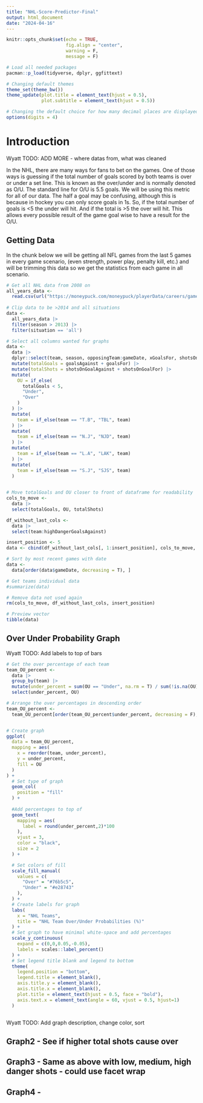 ```yaml
---
title: "NHL-Score-Predictor-Final"
output: html_document
date: "2024-04-16"
---
```


```r
knitr::opts_chunk$set(echo = TRUE,
                      fig.align = "center",
                      warning = F,
                      message = F)

# Load all needed packages
pacman::p_load(tidyverse, dplyr, ggfittext)

# Changing default themes
theme_set(theme_bw())
theme_update(plot.title = element_text(hjust = 0.5),
             plot.subtitle = element_text(hjust = 0.5))

# Changing the default choice for how many decimal places are displayed
options(digits = 4)
```

# Introduction

Wyatt TODO: ADD MORE - where datas from, what was cleaned

In the NHL, there are many ways for fans to bet on the games. One of those ways is guessing if the total number of goals scored by both teams is over or under a set line. This is known as the over/under and is normally denoted as O/U. The standard line for O/U is 5.5 goals. We will be using this metric for all of our data. The half a goal may be confusing, although this is because in hockey you can only score goals in 1s. So, if the total number of goals is \<5 the under will hit. And if the total is \>5 the over will hit. This allows every possible result of the game goal wise to have a result for the O/U.

## Getting Data

In the chunk below we will be getting all NFL games from the last 5 games in every game scenario, (even strength, power play, penalty kill, etc.) and will be trimming this data so we get the statistics from each game in all scenario.

```r
# Get all NHL data from 2008 on
all_years_data <- 
  read.csv(url("https://moneypuck.com/moneypuck/playerData/careers/gameByGame/all_teams.csv")) 
  
# Clip data to be >2014 and all situations
data <-
  all_years_data |>
  filter(season > 2013) |>
  filter(situation == 'all')

# Select all columns wanted for graphs
data <- 
  data |>
  dplyr::select(team, season, opposingTeam:gameDate, xGoalsFor, shotsOnGoalFor, shotAttemptsFor, goalsFor, takeawaysFor, giveawaysFor, lowDangerShotsFor:highDangerShotsFor, lowDangerGoalsFor:shotsOnGoalAgainst, xGoalsAgainst, shotsOnGoalAgainst, shotAttemptsAgainst, goalsAgainst, takeawaysAgainst, giveawaysAgainst, lowDangerGoalsAgainst:highDangerGoalsAgainst) |>
  mutate(totalGoals = goalsAgainst + goalsFor) |>
  mutate(totalShots = shotsOnGoalAgainst + shotsOnGoalFor) |>
  mutate(
    OU = if_else(
      totalGoals < 5,
      "Under",
      "Over"
    )
  ) |>
  mutate(
    team = if_else(team == "T.B", "TBL", team)
  ) |>
  mutate(
    team = if_else(team == "N.J", "NJD", team)
  ) |>
  mutate(
    team = if_else(team == "L.A", "LAK", team)
  ) |>
  mutate(
    team = if_else(team == "S.J", "SJS", team)
  )
  

# Move totalGoals and OU closer to front of dataframe for readability
cols_to_move <- 
  data |>
  select(totalGoals, OU, totalShots)

df_without_last_cols <- 
  data |>
  select(team:highDangerGoalsAgainst)

insert_position <- 5
data <- cbind(df_without_last_cols[, 1:insert_position], cols_to_move, df_without_last_cols[, (insert_position + 1):ncol(df_without_last_cols)])

# Sort by most recent games with date
data <-
  data[order(data$gameDate, decreasing = T), ]

# Get teams individual data
#summarize(data)

# Remove data not used again
rm(cols_to_move, df_without_last_cols, insert_position)

# Preview vector
tibble(data)
```

## Over Under Probability Graph

Wyatt TODO: Add labels to top of bars

```r
# Get the over percentage of each team
team_OU_percent <-
  data |>
  group_by(team) |>
  mutate(under_percent = sum(OU == "Under", na.rm = T) / sum(!is.na(OU))) |>
  select(under_percent, OU) 

# Arrange the over percentages in descending order
team_OU_percent <-
  team_OU_percent[order(team_OU_percent$under_percent, decreasing = F), ]


# Create graph
ggplot(
  data = team_OU_percent,
  mapping = aes(
    x = reorder(team, under_percent),
    y = under_percent,
    fill = OU
  )
) +
  # Set type of graph
  geom_col(
    position = "fill"
  ) + 
  
  #Add percentages to top of
  geom_text(
    mapping = aes(
      label = round(under_percent,2)*100
    ),
    vjust = 3, 
    color = "black",
    size = 2
  ) +

  # Set colors of fill
  scale_fill_manual(
    values = c(
      "Over" = "#76b5c5",
      "Under" = "#e28743"
    ),
  ) + 
  # Create labels for graph
  labs(
    x = "NHL Teams",
    title = "NHL Team Over/Under Probabilities (%)"
  ) + 
  # Set graph to have minimal white-space and add percentages
  scale_y_continuous(
    expand = c(0,0,0.05,-0.05),
    labels = scales::label_percent()
  ) +
  # Set legend title blank and legend to bottom
  theme(
    legend.position = "bottom",
    legend.title = element_blank(),
    axis.title.y = element_blank(),
    axis.title.x = element_blank(),
    plot.title = element_text(hjust = 0.5, face = "bold"),
    axis.text.x = element_text(angle = 60, vjust = 0.5, hjust=1)
  ) 



```

Wyatt TODO: Add graph description, change color, sort

## Graph2 - See if higher total shots cause over

## Graph3 - Same as above with low, medium, high danger shots - could use facet wrap

## Graph4 -
